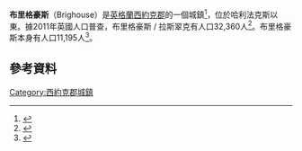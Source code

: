 {{Infobox UK place
|country = 英格蘭
|latitude=   53.707
|longitude= -1.794
|official_name= Brighouse
|population = 32,360
|population_ref = 2001<ref>[http://www.statistics.gov.uk/statbase/Expodata/Spreadsheets/D8271.xls Office for National Statistics : ''Census 2001 : Urban Areas : Table KS01 : Usual Resident Population''] {{webarchive|url=http://webarchive.nationalarchives.gov.uk/20040723231324/http://www.statistics.gov.uk/StatBase/Expodata/Spreadsheets/D8271.xls |date=2004-07-23 }} Retrieved 26 August 2009</ref>(Brighouse/Rastrick urban area)
|metropolitan_county = [[西約克郡|西約克郡]]
|region = 約克郡和亨伯
|post_town=BRIGHOUSE
|postcode_district = HD6
|postcode_area= HD   
|dial_code=01484
|os_grid_reference = SE135235
|static_image = [[File:Brighouse_Town_Hall_002a.jpg|240px]]
|static_image_caption = 
|london_distance_mi = 150<!-- straight line per MOS – constant and comparable with other place distances -->
|london_direction = SSE
}}
'''布里格豪斯'''（Brighouse）是[[英格蘭|英格蘭]][[西約克郡|西約克郡]]的一個城鎮<ref name=EB1911>{{cite EB1911|wstitle=Brighouse}}</ref>，位於哈利法克斯以東{{convert|4|mi|km}}。據2011年英國人口普查，布里格豪斯 / 拉斯翠克有人口32,360人<ref>{{Cite web |url=http://www.ons.gov.uk/ons/rel/census/census-2001-key-statistics/urban-areas-in-england-and-wales/urban-areas-in-england-and-wales-ks01-usual-resident-population.xls |title=存档副本 |accessdate=2016-03-08 |archive-date=2012-10-22 |archive-url=https://web.archive.org/web/20121022000531/http://www.ons.gov.uk/ons/rel/census/census-2001-key-statistics/urban-areas-in-england-and-wales/urban-areas-in-england-and-wales-ks01-usual-resident-population.xls |dead-url=no }}</ref>。布里格豪斯本身有人口11,195人<ref>{{cite web|url=http://www.neighbourhood.statistics.gov.uk/dissemination/LeadKeyFigures.do?a=7&b=13689876&c=Brighouse&d=14&e=62&g=6370442&i=1001x1003x1032x1004&m=0&r=1&s=1456224800688&enc=1|title=Calderdale Ward population 2011|accessdate=23 February 2016|publisher=Office for National Statistics|work=Neighbourhood Statistics|archive-url=https://web.archive.org/web/20160314143814/http://www.neighbourhood.statistics.gov.uk/dissemination/LeadKeyFigures.do?a=7&b=13689876&c=Brighouse&d=14&e=62&g=6370442&i=1001x1003x1032x1004&m=0&r=1&s=1456224800688&enc=1|archive-date=2016-03-14|dead-url=yes}}</ref>。
== 參考資料 ==
{{reflist}}

[[Category:西約克郡城鎮|Category:西約克郡城鎮]]